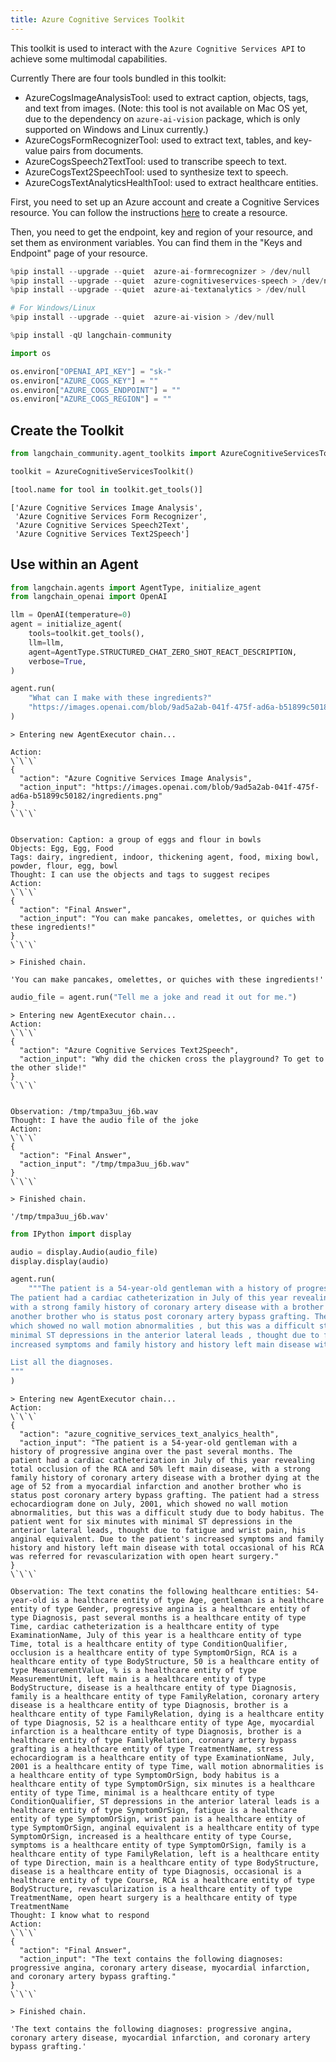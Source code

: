```yaml
---
title: Azure Cognitive Services Toolkit
---
```


This toolkit is used to interact with the `Azure Cognitive Services API` to achieve some multimodal capabilities.

Currently There are four tools bundled in this toolkit:
- AzureCogsImageAnalysisTool: used to extract caption, objects, tags, and text from images. (Note: this tool is not available on Mac OS yet, due to the dependency on `azure-ai-vision` package, which is only supported on Windows and Linux currently.)
- AzureCogsFormRecognizerTool: used to extract text, tables, and key-value pairs from documents.
- AzureCogsSpeech2TextTool: used to transcribe speech to text.
- AzureCogsText2SpeechTool: used to synthesize text to speech.
- AzureCogsTextAnalyticsHealthTool: used to extract healthcare entities.

First, you need to set up an Azure account and create a Cognitive Services resource. You can follow the instructions [here](https://docs.microsoft.com/en-us/azure/cognitive-services/cognitive-services-apis-create-account?tabs=multiservice%2Cwindows) to create a resource. 

Then, you need to get the endpoint, key and region of your resource, and set them as environment variables. You can find them in the "Keys and Endpoint" page of your resource.


```python
%pip install --upgrade --quiet  azure-ai-formrecognizer > /dev/null
%pip install --upgrade --quiet  azure-cognitiveservices-speech > /dev/null
%pip install --upgrade --quiet  azure-ai-textanalytics > /dev/null

# For Windows/Linux
%pip install --upgrade --quiet  azure-ai-vision > /dev/null
```


```python
%pip install -qU langchain-community
```


```python
import os

os.environ["OPENAI_API_KEY"] = "sk-"
os.environ["AZURE_COGS_KEY"] = ""
os.environ["AZURE_COGS_ENDPOINT"] = ""
os.environ["AZURE_COGS_REGION"] = ""
```

## Create the Toolkit


```python
from langchain_community.agent_toolkits import AzureCognitiveServicesToolkit

toolkit = AzureCognitiveServicesToolkit()
```


```python
[tool.name for tool in toolkit.get_tools()]
```



```output
['Azure Cognitive Services Image Analysis',
 'Azure Cognitive Services Form Recognizer',
 'Azure Cognitive Services Speech2Text',
 'Azure Cognitive Services Text2Speech']
```


## Use within an Agent


```python
from langchain.agents import AgentType, initialize_agent
from langchain_openai import OpenAI
```


```python
llm = OpenAI(temperature=0)
agent = initialize_agent(
    tools=toolkit.get_tools(),
    llm=llm,
    agent=AgentType.STRUCTURED_CHAT_ZERO_SHOT_REACT_DESCRIPTION,
    verbose=True,
)
```


```python
agent.run(
    "What can I make with these ingredients?"
    "https://images.openai.com/blob/9ad5a2ab-041f-475f-ad6a-b51899c50182/ingredients.png"
)
```
```output
> Entering new AgentExecutor chain...

Action:
\`\`\`
{
  "action": "Azure Cognitive Services Image Analysis",
  "action_input": "https://images.openai.com/blob/9ad5a2ab-041f-475f-ad6a-b51899c50182/ingredients.png"
}
\`\`\`


Observation: Caption: a group of eggs and flour in bowls
Objects: Egg, Egg, Food
Tags: dairy, ingredient, indoor, thickening agent, food, mixing bowl, powder, flour, egg, bowl
Thought: I can use the objects and tags to suggest recipes
Action:
\`\`\`
{
  "action": "Final Answer",
  "action_input": "You can make pancakes, omelettes, or quiches with these ingredients!"
}
\`\`\`

> Finished chain.
```


```output
'You can make pancakes, omelettes, or quiches with these ingredients!'
```



```python
audio_file = agent.run("Tell me a joke and read it out for me.")
```
```output
> Entering new AgentExecutor chain...
Action:
\`\`\`
{
  "action": "Azure Cognitive Services Text2Speech",
  "action_input": "Why did the chicken cross the playground? To get to the other slide!"
}
\`\`\`


Observation: /tmp/tmpa3uu_j6b.wav
Thought: I have the audio file of the joke
Action:
\`\`\`
{
  "action": "Final Answer",
  "action_input": "/tmp/tmpa3uu_j6b.wav"
}
\`\`\`

> Finished chain.
```


```output
'/tmp/tmpa3uu_j6b.wav'
```



```python
from IPython import display

audio = display.Audio(audio_file)
display.display(audio)
```


```python
agent.run(
    """The patient is a 54-year-old gentleman with a history of progressive angina over the past several months.
The patient had a cardiac catheterization in July of this year revealing total occlusion of the RCA and 50% left main disease ,
with a strong family history of coronary artery disease with a brother dying at the age of 52 from a myocardial infarction and
another brother who is status post coronary artery bypass grafting. The patient had a stress echocardiogram done on July , 2001 ,
which showed no wall motion abnormalities , but this was a difficult study due to body habitus. The patient went for six minutes with
minimal ST depressions in the anterior lateral leads , thought due to fatigue and wrist pain , his anginal equivalent. Due to the patient's
increased symptoms and family history and history left main disease with total occasional of his RCA was referred for revascularization with open heart surgery.

List all the diagnoses.
"""
)
```
```output
> Entering new AgentExecutor chain...
Action:
\`\`\`
{
  "action": "azure_cognitive_services_text_analyics_health",
  "action_input": "The patient is a 54-year-old gentleman with a history of progressive angina over the past several months. The patient had a cardiac catheterization in July of this year revealing total occlusion of the RCA and 50% left main disease, with a strong family history of coronary artery disease with a brother dying at the age of 52 from a myocardial infarction and another brother who is status post coronary artery bypass grafting. The patient had a stress echocardiogram done on July, 2001, which showed no wall motion abnormalities, but this was a difficult study due to body habitus. The patient went for six minutes with minimal ST depressions in the anterior lateral leads, thought due to fatigue and wrist pain, his anginal equivalent. Due to the patient's increased symptoms and family history and history left main disease with total occasional of his RCA was referred for revascularization with open heart surgery."
}
\`\`\`

Observation: The text conatins the following healthcare entities: 54-year-old is a healthcare entity of type Age, gentleman is a healthcare entity of type Gender, progressive angina is a healthcare entity of type Diagnosis, past several months is a healthcare entity of type Time, cardiac catheterization is a healthcare entity of type ExaminationName, July of this year is a healthcare entity of type Time, total is a healthcare entity of type ConditionQualifier, occlusion is a healthcare entity of type SymptomOrSign, RCA is a healthcare entity of type BodyStructure, 50 is a healthcare entity of type MeasurementValue, % is a healthcare entity of type MeasurementUnit, left main is a healthcare entity of type BodyStructure, disease is a healthcare entity of type Diagnosis, family is a healthcare entity of type FamilyRelation, coronary artery disease is a healthcare entity of type Diagnosis, brother is a healthcare entity of type FamilyRelation, dying is a healthcare entity of type Diagnosis, 52 is a healthcare entity of type Age, myocardial infarction is a healthcare entity of type Diagnosis, brother is a healthcare entity of type FamilyRelation, coronary artery bypass grafting is a healthcare entity of type TreatmentName, stress echocardiogram is a healthcare entity of type ExaminationName, July, 2001 is a healthcare entity of type Time, wall motion abnormalities is a healthcare entity of type SymptomOrSign, body habitus is a healthcare entity of type SymptomOrSign, six minutes is a healthcare entity of type Time, minimal is a healthcare entity of type ConditionQualifier, ST depressions in the anterior lateral leads is a healthcare entity of type SymptomOrSign, fatigue is a healthcare entity of type SymptomOrSign, wrist pain is a healthcare entity of type SymptomOrSign, anginal equivalent is a healthcare entity of type SymptomOrSign, increased is a healthcare entity of type Course, symptoms is a healthcare entity of type SymptomOrSign, family is a healthcare entity of type FamilyRelation, left is a healthcare entity of type Direction, main is a healthcare entity of type BodyStructure, disease is a healthcare entity of type Diagnosis, occasional is a healthcare entity of type Course, RCA is a healthcare entity of type BodyStructure, revascularization is a healthcare entity of type TreatmentName, open heart surgery is a healthcare entity of type TreatmentName
Thought: I know what to respond
Action:
\`\`\`
{
  "action": "Final Answer",
  "action_input": "The text contains the following diagnoses: progressive angina, coronary artery disease, myocardial infarction, and coronary artery bypass grafting."
}
\`\`\`

> Finished chain.
```


```output
'The text contains the following diagnoses: progressive angina, coronary artery disease, myocardial infarction, and coronary artery bypass grafting.'
```



```python

```
